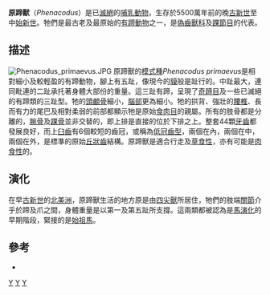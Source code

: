 {{Automatic taxobox
| taxon = Phenacodus
| authority = 
| image = Phenacodus.jpg
| fossil_range = 晚[[古新世|古新世]]至中[[始新世|始新世]]
| type_species = ''Phenacodus primaevus''
| subdivision_ranks = [[種|種]]<ref name=Thewissen>{{cite journal en | author = Thewissen, J.G.M. | year = 1990 | title = Evolution of Paleocene and Eocene Phenacodontidae | journal = University of Michigan Papers on Paleontology | volume = 29 | pages = 1-107}}</ref>
| subdivision =
* ''P. bisonensis''
* ''P. condali''
* ''P. grangeri''
* ''P. intermedius''
* ''P. lemoinei''
* ''P. magnus''
* ''P. matthewi''
* ''P. primaevus''
* ''P. teilhardi''
* ''P. trilobatus''
* ''P. vortmani''
}}

'''原蹄獸'''（''Phenacodus''）是已[[滅絕|滅絕]]的[[哺乳動物|哺乳動物]]，生存於5500萬年前的晚[[古新世|古新世]]至中[[始新世|始新世]]。牠們是最古老及最原始的[[有蹄動物|有蹄動物]]之一，是[[偽齒獸科|偽齒獸科]]及[[踝節目|踝節目]]的代表。

==描述==
[[File:Phenacodus_primaevus.JPG|thumb]]
原蹄獸的[[模式種|模式種]]''Phenacodus primaevus''是相對細小及較輕盈的有蹄動物，腳上有五趾，像現今的[[貘|貘]]般是趾行的。中趾最大，連同毗連的二趾承托著身體大部份的重量。這三趾有蹄，呈現了[[奇蹄目|奇蹄目]]及一些已滅絕的有蹄類的三趾型。牠的[[頭顱骨|頭顱骨]]細小，[[腦部|腦部]]更為細小。牠的拱背、強壯的[[腰椎|腰椎]]、長而有力的尾巴及相對柔弱的前部都顯示牠是原始[[食肉目|食肉目]]的親屬。所有的肢骨都是分離的，[[腕骨|腕骨]]及[[踝骨|踝骨]]並非交替的，即上排是直接的位於下排之上。整套44顆[[牙齒|牙齒]]都發展良好，而上[[臼齒|臼齒]]有6個較短的齒冠，或稱為[[低冠齒型|低冠齒型]]，兩個在內，兩個在中，兩個在外，是標準的原始[[丘狀齒|丘狀齒]]結構。原蹄獸是適合行走及[[草食性|草食性]]，亦有可能是[[肉食性|肉食性]]的。

==演化==
在早[[古新世|古新世]]的[[北美洲|北美洲]]，原蹄獸生活的地方原是由[[四尖獸|四尖獸]]所居住，牠們的肢端[[關節|關節]]介乎於蹄及爪之間，身體重量是以第一及第五趾所支撐。這兩類都被認為是[[馬|馬]][[演化|演化]]的早期階段，緊接的是[[始祖馬|始祖馬]]。

==參考==
{{reflist}}
*{{1911}}
{{Taxonbar|from=Q1955124}}

[[Category:原蹄獸屬|Y]]
[[Category:古新世哺乳類|Y]]
[[Category:始新世哺乳類|Y]]